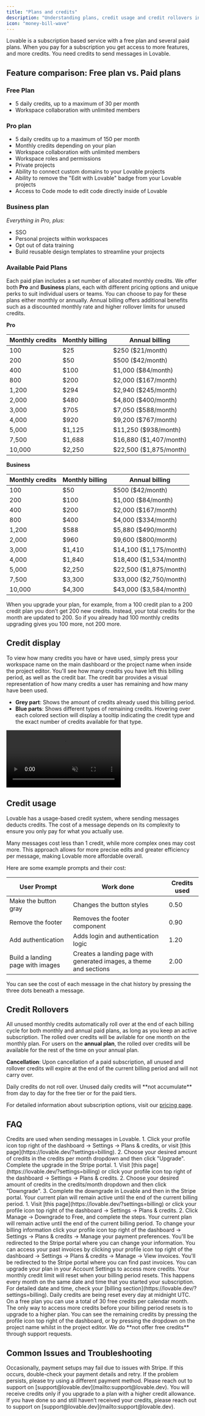 ```yaml
---
title: "Plans and credits"
description: "Understanding plans, credit usage and credit rollovers in Lovable"
icon: "money-bill-wave"
---
```


Lovable is a subscription based service with a free plan and several paid plans. When you pay for a subscription you get access to more features, and more credits. You need credits to send messages in Lovable.

## Feature comparison: Free plan vs. Paid plans

### Free Plan

- 5 daily credits, up to a maximum of 30 per month
- Workspace collaboration with unlimited members

### Pro plan

- 5 daily credits up to a maximum of 150 per month
- Monthly credits depending on your plan
- Workspace collaboration with unlimited members
- Workspace roles and permissions
- Private projects
- Ability to connect custom domains to your Lovable projects
- Ability to remove the "Edit with Lovable" badge from your Lovable projects
- Access to Code mode to edit code directly inside of Lovable

### Business plan

_Everything in Pro, plus:_

- SSO
- Personal projects within workspaces
- Opt out of data training
- Build reusable design templates to streamline your projects

### Available Paid Plans

Each paid plan includes a set number of allocated monthly credits. We offer both **Pro** and **Business** plans, each with different pricing options and unique perks to suit individual users or teams. You can choose to pay for these plans either monthly or annually. Annual billing offers additional benefits such as a discounted monthly rate and higher rollover limits for unused credits.

**Pro**

| Monthly credits | Monthly billing | Annual billing           |
| --------------- | --------------- | ------------------------ |
| 100             | \$25            | \$250 (\$21/month)       |
| 200             | \$50            | \$500 (\$42/month)       |
| 400             | \$100           | \$1,000 (\$84/month)     |
| 800             | \$200           | \$2,000 (\$167/month)    |
| 1,200           | \$294           | \$2,940 (\$245/month)    |
| 2,000           | \$480           | \$4,800 (\$400/month)    |
| 3,000           | \$705           | \$7,050 (\$588/month)    |
| 4,000           | \$920           | \$9,200 (\$767/month)    |
| 5,000           | \$1,125         | \$11,250 (\$938/month)   |
| 7,500           | \$1,688         | \$16,880 (\$1,407/month) |
| 10,000          | \$2,250         | \$22,500 (\$1,875/month) |

**Business**

| Monthly credits | Monthly billing | Annual billing           |
| --------------- | --------------- | ------------------------ |
| 100             | \$50            | \$500 (\$42/month)       |
| 200             | \$100           | \$1,000 (\$84/month)     |
| 400             | \$200           | \$2,000 (\$167/month)    |
| 800             | \$400           | \$4,000 (\$334/month)    |
| 1,200           | \$588           | \$5,880 (\$490/month)    |
| 2,000           | \$960           | \$9,600 (\$800/month)    |
| 3,000           | \$1,410         | \$14,100 (\$1,175/month) |
| 4,000           | \$1,840         | \$18,400 (\$1,534/month) |
| 5,000           | \$2,250         | \$22,500 (\$1,875/month) |
| 7,500           | \$3,300         | \$33,000 (\$2,750/month) |
| 10,000          | \$4,300         | \$43,000 (\$3,584/month) |

<Note>
  When you upgrade your plan, for example, from a 100 credit plan to a 200 credit plan you don’t get 200 new credits.
  Instead, your total credits for the month are updated to 200. So if you already had 100 monthly credits upgrading gives you 100 more, not 200 more.
</Note>

## Credit display
To view how many credits you have or have used, simply press your workspace name on the main dashboard or the project name when inside the project editor. 
You'll see how many credits you have left this billing period, as well as the credit bar. 
The credit bar provides a visual representation of how many credits a user has remaining and how many have been used. 
- **Grey part**: Shows the amount of credits already used this billing period. 
- **Blue parts**: Shows different types of remaining credits. Hovering over each colored section will display a tooltip indicating the credit type and the exact number of credits available for that type.

<Frame>
  <video autoPlay loop muted playsInline className="w-full">
    <source src="/assets/introduction/videos/credit-bar.mp4" type="video/mp4" />
  </video>
</Frame>

## Credit usage

Lovable has a usage-based credit system, where sending messages deducts credits. 
The cost of a message depends on its complexity to ensure you only pay for what you actually use. 

Many messages cost less than 1 credit, while more complex ones may cost more. 
This approach allows for more precise edits and greater efficiency per message, making Lovable more affordable overall.

Here are some example prompts and their cost:

| User Prompt                        | Work done                                                         |  Credits used      |
| ---------------------------------- | ----------------------------------------------------------------- | ------------------ |
| Make the button gray               | Changes the button styles                                         | 0.50               |
| Remove the footer                  | Removes the footer component                                      | 0.90               |
| Add authentication                 | Adds login and authentication logic                               | 1.20               |
| Build a landing page with images   | Creates a landing page with generated images, a theme and sections| 2.00               |

<Card title="View credits used" img="/assets/introduction/images/view-credits-on-message-agent.png">
You can see the cost of each message in the chat history by pressing the three dots beneath a message.
</Card>

## Credit Rollovers

All unused monthly credits automatically roll over at the end of each billing cycle for both monthly and annual paid plans, as long as you keep an active subscription. The rolled over credits will be avilable for one month on the monthly plan. For users on the **annual plan**, the rolled over credits will be available for the rest of the time on your annual plan.

**Cancellation**: Upon cancellation of a paid subscription, all unused and rollover credits will expire at the end of the current billing period and will not carry over.

<Warning>
  Daily credits do not roll over. Unused daily credits will **not accumulate** from day to day for the free tier or for the paid tiers.
</Warning>

For detailed information about subscription options, visit our [pricing page](https://lovable.dev/pricing).

## FAQ

<AccordionGroup>
  <Accordion title="What is a credit?">
    Credits are used when sending messages in Lovable.
  </Accordion>
  <Accordion title="How can I upgrade my subscription?">
    1. Click your profile icon top right of the dashboard → Settings → Plans & credits, or visit [this page](https://lovable.dev/?settings=billing). 
    2. Choose your desired amount of credits in the credits per month dropdown and then click "Upgrade". Complete the upgrade in the Stripe portal.
  </Accordion>
  <Accordion title="How can I downgrade my subscription?">
    1. Visit [this page](https://lovable.dev/?settings=billing) or click your profile icon top right of the dashboard → Settings → Plans & credits. 
    2. Choose your desired amount of credits in the credits/month dropdown and then click "Downgrade". 
    3. Complete the downgrade in Lovable and then in the Stripe portal. 
    Your current plan will remain active until the end of the current billing period.
  </Accordion>
  <Accordion title="How can I cancel my subscription?">
    1. Visit [this page](https://lovable.dev/?settings=billing) or click your profile icon top right of the dashboard → Settings → Plans & credits. 
    2. Click Manage → Downgrade to Free, and complete the steps. 
    Your current plan will remain active until the end of the current billing period.
  </Accordion>
  <Accordion title="How can I change my billing information?">
    To change your billing information click your profile icon top right of the dashboard → Settings → Plans & credits → Manage your payment preferences. You'll be redirected to the Stripe portal where you can change your information.
  </Accordion>
  <Accordion title="How do I download my invoices?">
    You can access your past invoices by clicking your profile icon top right of the dashboard → Settings → Plans & credits → Manage → View invoices. You'll be redirected to the Stripe portal where you can find past invoices.
  </Accordion>
  <Accordion title="How do I get more credits?">
    You can upgrade your plan in your Account Settings to access more credits.
  </Accordion>
  <Accordion title="When does my monthly credit limit reset?">
    Your monthly credit limit will reset when your billing period resets. This happens every month on the same date and time that you started your subscription. For detailed date and time, check your [billing section](https://lovable.dev/?settings=billing).
  </Accordion>
  <Accordion title="When does the daily credit limit reset?">
    Daily credits are being reset every day at midnight UTC. On a free plan you can use a total of 30 free credits per calendar month.
  </Accordion>
  <Accordion title="Can I buy a top-up of credits?">
    The only way to access more credits before your billing period resets is to upgrade to a higher plan.
  </Accordion>
  <Accordion title="How do I see the remaining credits in a workspace?">
    You can see the remaining credits by pressing the profile icon top right of the dashboard, or by pressing the dropdown on the project name whilst in the project editor.
  </Accordion>
  <Accordion title="Can I get free credits?">
    We do **not offer free credits** through support requests.
  </Accordion>
</AccordionGroup>

## Common Issues and Troubleshooting

<AccordionGroup>
  <Accordion title="I can't pay for my subscription. What should I do?">
    Occasionally, payment setups may fail due to issues with Stripe. If this occurs, double-check your payment details and retry. If the problem persists, please try using a different payment method.
  </Accordion>
  <Accordion title="I've paid but still don't have access to my plan. What should I do?">
    Please reach out to support on [support@lovable.dev](mailto:support@lovable.dev).
  </Accordion>
  <Accordion title="I've upgraded but haven't received any credits?">
    You will receive credits only if you upgrade to a plan with a higher credit allowance. If you have done so and still haven’t received your credits, please reach out to support on [support@lovable.dev](mailto:support@lovable.dev).
  </Accordion>
</AccordionGroup>
